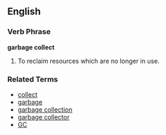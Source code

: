 ==English==

===Verb Phrase===
'''garbage collect'''

# {{computing}} To reclaim resources which are no longer in use.

===Related Terms===
*[[collect]]
*[[garbage]]
*[[garbage collection]]
*[[garbage collector]]
*[[GC]]